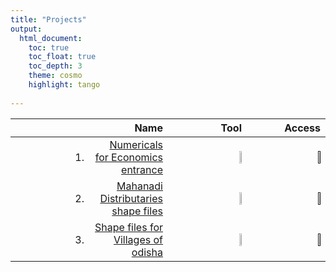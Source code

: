 ```yaml
---
title: "Projects"
output: 
  html_document:
    toc: true
    toc_float: true
    toc_depth: 3
    theme: cosmo
    highlight: tango
    
---
```


||Name|Tool|Access|
|---:|---:|---:|---:|
|1.|[ Numericals for Economics entrance  ](numericals.html)|![](images/rlogo.png){width=8%}|[![](images/gdrive.png){width=10%}]()|
|2.|[ Mahanadi Distributaries shape files  ]()|![](images/qgislogo.png){width=8%}|[![](images/githublogo.png){width=10%}]()|
|3.|[Shape files for Villages of odisha  ]()|![](images/qgislogo.png){width=8%}|[![](images/githublogo.png){width=10%}]()|